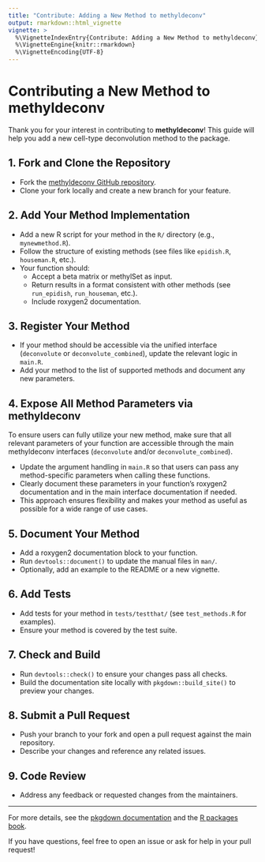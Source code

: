 ```yaml
---
title: "Contribute: Adding a New Method to methyldeconv"
output: rmarkdown::html_vignette
vignette: >
  %\VignetteIndexEntry{Contribute: Adding a New Method to methyldeconv}
  %\VignetteEngine{knitr::rmarkdown}
  %\VignetteEncoding{UTF-8}
---
```


# Contributing a New Method to methyldeconv

Thank you for your interest in contributing to **methyldeconv**! This guide will help you add a new cell-type deconvolution method to the package.

## 1. Fork and Clone the Repository

- Fork the [methyldeconv GitHub repository](https://github.com/omnideconv/methyldeconv).
- Clone your fork locally and create a new branch for your feature.

## 2. Add Your Method Implementation

- Add a new R script for your method in the `R/` directory (e.g., `mynewmethod.R`).
- Follow the structure of existing methods (see files like `epidish.R`, `houseman.R`, etc.).
- Your function should:
    - Accept a beta matrix or methylSet as input.
    - Return results in a format consistent with other methods (see `run_epidish`, `run_houseman`, etc.).
    - Include roxygen2 documentation.

## 3. Register Your Method

- If your method should be accessible via the unified interface (`deconvolute` or `deconvolute_combined`), update the relevant logic in `main.R`.
- Add your method to the list of supported methods and document any new parameters.

## 4. Expose All Method Parameters via methyldeconv

To ensure users can fully utilize your new method, make sure that all relevant parameters of your function are accessible through the main methyldeconv interfaces (`deconvolute` and/or `deconvolute_combined`).

- Update the argument handling in `main.R` so that users can pass any method-specific parameters when calling these functions.
- Clearly document these parameters in your function's roxygen2 documentation and in the main interface documentation if needed.
- This approach ensures flexibility and makes your method as useful as possible for a wide range of use cases.

## 5. Document Your Method

- Add a roxygen2 documentation block to your function.
- Run `devtools::document()` to update the manual files in `man/`.
- Optionally, add an example to the README or a new vignette.

## 6. Add Tests

- Add tests for your method in `tests/testthat/` (see `test_methods.R` for examples).
- Ensure your method is covered by the test suite.

## 7. Check and Build

- Run `devtools::check()` to ensure your changes pass all checks.
- Build the documentation site locally with `pkgdown::build_site()` to preview your changes.

## 8. Submit a Pull Request

- Push your branch to your fork and open a pull request against the main repository.
- Describe your changes and reference any related issues.

## 9. Code Review

- Address any feedback or requested changes from the maintainers.

---

For more details, see the [pkgdown documentation](https://pkgdown.r-lib.org/) and the [R packages book](https://r-pkgs.org/).

If you have questions, feel free to open an issue or ask for help in your pull request! 